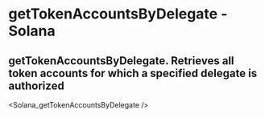 # getTokenAccountsByDelegate - Solana

## getTokenAccountsByDelegate. Retrieves all token accounts for which a specified delegate is authorized


<Solana_getTokenAccountsByDelegate />
